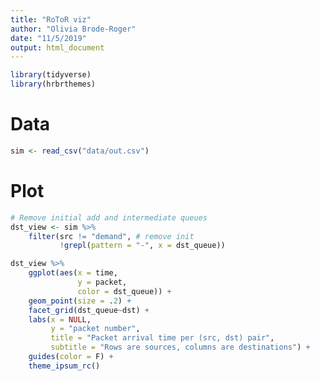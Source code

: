 ```yaml
---
title: "RoToR viz"
author: "Olivia Brode-Roger"
date: "11/5/2019"
output: html_document
---
```


```r
library(tidyverse)
library(hrbrthemes)
```

# Data

```r
sim <- read_csv("data/out.csv")
```

# Plot

```r
# Remove initial add and intermediate queues
dst_view <- sim %>%
    filter(src != "demand", # remove init
           !grepl(pattern = "-", x = dst_queue))

dst_view %>% 
    ggplot(aes(x = time,
               y = packet,
               color = dst_queue)) +
    geom_point(size = .2) +
    facet_grid(dst_queue~dst) +
    labs(x = NULL,
         y = "packet number",
         title = "Packet arrival time per (src, dst) pair",
         subtitle = "Rows are sources, columns are destinations") +
    guides(color = F) +
    theme_ipsum_rc()
```
